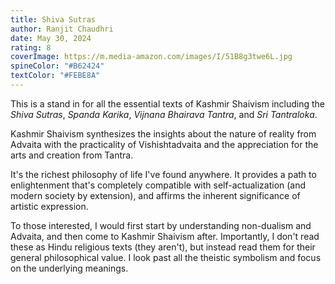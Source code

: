 ```yaml
---
title: Shiva Sutras
author: Ranjit Chaudhri
date: May 30, 2024
rating: 8
coverImage: https://m.media-amazon.com/images/I/51B8g3twe6L.jpg
spineColor: "#B62424"
textColor: "#FEBE8A"
---
```


This is a stand in for all the essential texts of Kashmir Shaivism including the _Shiva Sutras_, _Spanda Karika_, _Vijnana Bhairava Tantra_, and _Sri Tantraloka_.

Kashmir Shaivism synthesizes the insights about the nature of reality from Advaita with the practicality of Vishishtadvaita and the appreciation for the arts and creation from Tantra.

It's the richest philosophy of life I've found anywhere. It provides a path to enlightenment that's completely compatible with self-actualization (and modern society by extension), and affirms the inherent significance of artistic expression.

To those interested, I would first start by understanding non-dualism and Advaita, and then come to Kashmir Shaivism after. Importantly, I don't read these as Hindu religious texts (they aren't), but instead read them for their general philosophical value. I look past all the theistic symbolism and focus on the underlying meanings.
